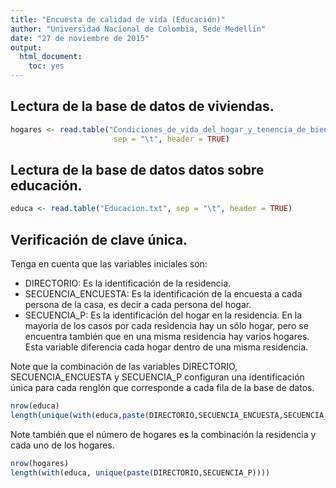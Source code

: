 ```yaml
---
title: "Encuesta de calidad de vida (Educación)"
author: "Universidad Nacional de Colombia, Sede Medellín"
date: "27 de noviembre de 2015"
output: 
  html_document: 
    toc: yes
---
```


## Lectura de la base de datos de viviendas.
```r
hogares <- read.table("Condiciones_de_vida_del_hogar_y_tenencia_de_bienes.txt",
                       sep = "\t", header = TRUE)
```

## Lectura de la base de datos datos sobre educación.
```r
educa <- read.table("Educacion.txt", sep = "\t", header = TRUE)
```

## Verificación de clave única.

Tenga en cuenta que las variables iniciales son:

 - DIRECTORIO: Es la identificación de la residencia.
 - SECUENCIA_ENCUESTA: Es la identificación de la encuesta a cada persona
   de la casa, es decir a cada persona del hogar.
 - SECUENCIA_P: Es la identificación del hogar en la residencia.
   En la mayoría de los casos por cada residencia hay un sólo hogar, pero
   se encuentra también que en una misma residencia hay varios hogares.
   Esta variable diferencia cada hogar dentro de una misma residencia.

Note que la combinación de las variables DIRECTORIO, SECUENCIA_ENCUESTA y
SECUENCIA_P configuran una identificación única para cada renglón que
corresponde a cada fila de la base de datos.
   

```r
nrow(educa)
length(unique(with(educa,paste(DIRECTORIO,SECUENCIA_ENCUESTA,SECUENCIA_P))))
```

Note también que el número de hogares es la combinación la residencia
y cada uno de los hogares.



```r
nrow(hogares)
length(with(educa, unique(paste(DIRECTORIO,SECUENCIA_P))))
```





